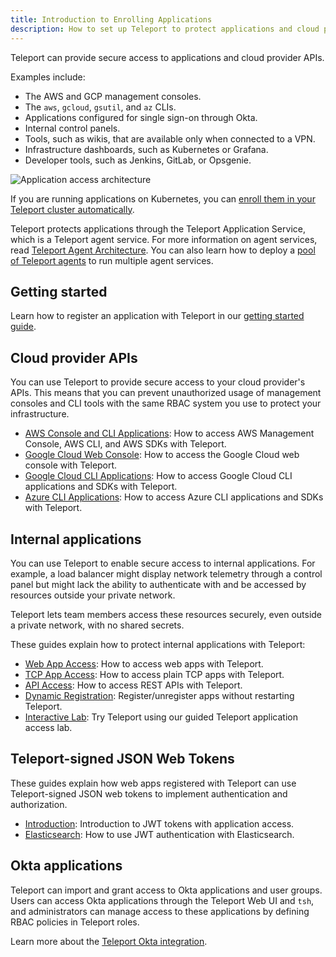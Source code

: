```yaml
---
title: Introduction to Enrolling Applications
description: How to set up Teleport to protect applications and cloud provider APIs
---
```


Teleport can provide secure access to applications and cloud provider APIs.

Examples include: 

- The AWS and GCP management consoles.
- The `aws`, `gcloud`, `gsutil`, and `az` CLIs.
- Applications configured for single sign-on through Okta.
- Internal control panels.
- Tools, such as wikis, that are available only when connected to a VPN.
- Infrastructure dashboards, such as Kubernetes or Grafana.
- Developer tools, such as Jenkins, GitLab, or Opsgenie.

![Application access architecture](../../../img/application-access/architecture.png)

If you are running applications on Kubernetes, you can [enroll them in your
Teleport cluster automatically](../auto-discovery/kubernetes-applications.mdx).

Teleport protects applications through the Teleport Application Service, which
is a Teleport agent service. For more information on agent services, read
[Teleport Agent Architecture](../../architecture/agents.mdx). You can also learn
how to deploy a [pool of Teleport agents](../agents/introduction.mdx) to run
multiple agent services.

## Getting started

Learn how to register an application with Teleport in our [getting started
guide](./getting-started.mdx).

## Cloud provider APIs

You can use Teleport to provide secure access to your cloud provider's APIs.
This means that you can prevent unauthorized usage of management consoles and
CLI tools with the same RBAC system you use to protect your infrastructure.

- [AWS Console and CLI Applications](./cloud-apis/aws-console.mdx): How to access
  AWS Management Console, AWS CLI, and AWS SDKs with Teleport.
- [Google Cloud Web Console](../../admin-guides/access-controls/idps/saml-gcp-workforce-identity-federation.mdx): How to access the Google Cloud web console with Teleport.
- [Google Cloud CLI Applications](./cloud-apis/google-cloud.mdx): How to access
  Google Cloud CLI applications and SDKs with Teleport.
- [Azure CLI Applications](./cloud-apis/azure.mdx): How to access Azure CLI
  applications and SDKs with Teleport.

## Internal applications

You can use Teleport to enable secure access to internal applications. For
example, a load balancer might display network telemetry through a control panel
but might lack the ability to authenticate with and be accessed by resources
outside your private network.

Teleport lets team members access these resources securely, even outside a
private network, with no shared secrets.

These guides explain how to protect internal applications with Teleport:

- [Web App Access](./guides/connecting-apps.mdx): How to access web apps with Teleport.
- [TCP App Access](./guides/tcp.mdx): How to access plain TCP apps with Teleport.
- [API Access](./guides/api-access.mdx): How to access REST APIs with Teleport.
- [Dynamic Registration](./guides/dynamic-registration.mdx): Register/unregister apps without restarting Teleport.
- [Interactive Lab](https://goteleport.com/labs/): Try Teleport using our guided Teleport application access lab.

## Teleport-signed JSON Web Tokens

These guides explain how web apps registered with Teleport can use
Teleport-signed JSON web tokens to implement authentication and authorization.

- [Introduction](./jwt/introduction.mdx): Introduction to JWT tokens with application access.
- [Elasticsearch](./jwt/elasticsearch.mdx): How to use JWT authentication with Elasticsearch.

## Okta applications

Teleport can import and grant access to Okta applications and user groups. Users
can access Okta applications through the Teleport Web UI and `tsh`, and
administrators can manage access to these applications by defining RBAC policies
in Teleport roles.

Learn more about the [Teleport Okta integration](./okta.mdx).
